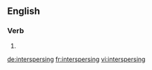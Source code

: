 ==English==

===Verb===
{{head|en|present participle}}

# {{present participle of|intersperse|lang=en}}

[[de:interspersing]]
[[fr:interspersing]]
[[vi:interspersing]]